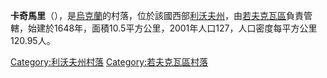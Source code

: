 {{unreferenced|time=2016-10-11T14:44:09+00:00}}
{{coord|50|7|5|N|23|50|12|E|scale:30000|display=title}}

'''卡奇馬里'''（{{lang-uk|Качмарі}}），是[[烏克蘭|烏克蘭]]的村落，位於該國西部[[利沃夫州|利沃夫州]]，由[[若夫克瓦區|若夫克瓦區]]負責管轄，始建於1648年，面積10.5平方公里，2001年人口127，人口密度每平方公里120.95人。

{{DEFAULTSORT:Качмарі}}
[[Category:利沃夫州村落|Category:利沃夫州村落]]
[[Category:若夫克瓦區村落|Category:若夫克瓦區村落]]


{{Lviv-geo-stub}}